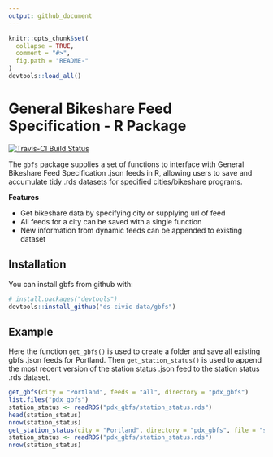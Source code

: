 ```yaml
---
output: github_document
---
```


```r
knitr::opts_chunk$set(
  collapse = TRUE,
  comment = "#>",
  fig.path = "README-"
)
devtools::load_all()
```

# General Bikeshare Feed Specification - R Package

[![Travis-CI Build Status](https://travis-ci.org/ds-civic-data/gbfs.svg?branch=master)](https://travis-ci.org/ds-civic-data/gbfs)

The `gbfs` package supplies a set of functions to interface with General
Bikeshare Feed Specification .json feeds in R, allowing users to save
and accumulate tidy .rds datasets for specified cities/bikeshare programs.

__Features__

* Get bikeshare data by specifying city or supplying url of feed
* All feeds for a city can be saved with a single function
* New information from dynamic feeds can be appended to existing dataset

## Installation

You can install gbfs from github with:

```r
# install.packages("devtools")
devtools::install_github("ds-civic-data/gbfs")
```

## Example

Here the function `get_gbfs()` is used to create a folder and save all existing
gbfs .json feeds for Portland. Then `get_station_status()` is used to append the
most recent version of the station status .json feed to the station status .rds
dataset.

```r
get_gbfs(city = "Portland", feeds = "all", directory = "pdx_gbfs")
list.files("pdx_gbfs")
station_status <- readRDS("pdx_gbfs/station_status.rds")
head(station_status)
nrow(station_status)
get_station_status(city = "Portland", directory = "pdx_gbfs", file = "station_status.rds")
station_status <- readRDS("pdx_gbfs/station_status.rds")
nrow(station_status)
```

